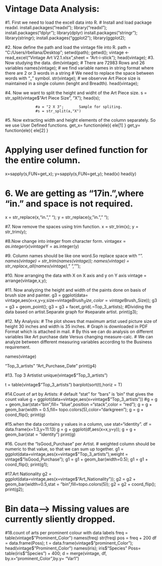 # Vintage Data Analysis:
#1. First we need to load the excell data into R.
# Install and load package readxl.
install.packages("readxl");
library("readxl");
install.packages("dplyr");
library(dplyr)
install.packages("stringr");
library(stringr);
install.packages("ggplot2");
library(ggplot2);

#2. Now define the path and load the vintage file into R.
path = "C:/Users/rbellana/Desktop";
setwd(path);
getwd();
vintage <- read_excel("Vintage Art V2.1.xlsx",sheet = "Art-i-stick");
head(vintage);
#3. Now studying the data.
dim(vintage);   # There are 72983 Rows and 26 variables
names(vintage); # we find variable names in string format where there are 2 or 3 words in a string
                # We need to replace the space between words with "_" symbol. 
str(vintage);  # we observve Art Piece size is maintained in a single column (lenght and Breadth).
head(vintage);

#4. Now we want to split the height and widht of the Art Piece size.
s = str_split(vintage$"Art Piece Size ", "X");
head(s);

                  #a = "2 X 3";       Sample for spliting.
                  #s = str_split(a,"X")
#5. Now extracting width and height elements of the column separately. So we use User Defined functions.
get_x= function(ele){
              ele[1]
}
get_y= function(ele){
              ele[2]
}

# Applying user defined function for the entire column.
x=sapply(s,FUN=get_x);
y=sapply(s,FUN=get_y);
head(x)
head(y)

# 6. We are getting as "17in. ",where "in." and space is not required.
x = str_replace(x,"in. "," ");
y = str_replace(y,"in."," ");

#7. Now remove the spaces using trim function.
x = str_trim(x);
y = str_trim(y);

#8.Now change into integer from character form.
vintage$x = as.integer(x)
vintage$Y = as.integer(y)

#9. Column names should be like one word.So replace space with "_".
names(vintage) = str_trim(names(vintage));
names(vintage) = str_replace_all(names(vintage)," ","_");


#10. Now arranging the data with X on X axis and y on Y axis
vintage = arrange(vintage,x,y);

#11. Now analyzing the height and width of the paints done on basis of brush size and painter.
g3 = ggplot(data= vintage,aes(x=x,y=y,size=vintage$Brush_Size,color=vintage$Brush_Size));
g3 = g3 + geom_point();
g3 = g3 + facet_grid(.~Top_3_artists);  #Dividing the data based on artist.Separate graph for 
                                          #separate artist.
print(g3);

#12. My Analysis:
# The plot shows that maximum artist used picture size of height 30 inches and width is 35 inches.
# Graph is downloaded in PDF Format which is attached in mail.
# By this we can do analysis on different variables like Art purchase date Versus changing measure-calc.
# We can analyze between different measuring variables according to the Business requirement.

names(vintage)

"Top_3_artists" 
"Art_Purchase_Date"
print(g4)

##################################################################################################
#13. Top 3 Artistist
unique(vintage$"Top_3_artists")

t = table(vintage$"Top_3_artists")
barplot(sort(t),horiz = T)

#14.Count of art by Artists:
# default "stat" for "bars" is 'bin" that gives the count value
g = ggplot(data=vintage,aes(x=vintage$"Top_3_artists"))
#g = g +  geom_bar(stat="bin",fill= "blue",position ="stack",color = "red");
g = g + geom_bar(width = 0.5,fill= topo.colors(5),color="darkgreen");
g = g + coord_flip();
print(g)

#15.when the data contains y values in a column, use stat="identity".
df = data.frame(x=1:3,y=11:13)
g = g + ggplot(df,aes(x=x,y=y));
g = g + geom_bar(stat = "identity")
print(g)

#16. Count the "IsGood_Purchase" per Artist.
# weighted column should be numeric to that value, so that we can sum up together.
g1 = ggplot(data=vintage,aes(x=vintage$"Top_3_artists"),weight = vintage$"IsGood_Purchase");
g1 = g1 + geom_bar(width=0.5);
g1 = g1 + coord_flip();
print(g1);

#17.Art Nationality
g2 = ggplot(data=vintage,aes(x=vintage$"Art_Nationality"));
g2 = g2 + geom_bar(width=0.5,stat = "bin",fill=topo.colors(5));
g2 = g2 + coord_flip();
print(g2);

# Bin data--> Missing values are currently sliently dropped.

#18.count of arts per prominent colour with data labels
freq = table(vintage$"Prominent_Color")
names(freq)
str(freq)
pos = freq + 200
df = data.frame(Poss);
t = data.frame(vintage$"prominent_Color");
head(vintage$"Prominent_Color")
names(iris);
iris$"Species"
Poss= table(iris$"Species") + 400;
d = merge(vintage, df, by.x="prominent_Color",by.y= "Var1")





